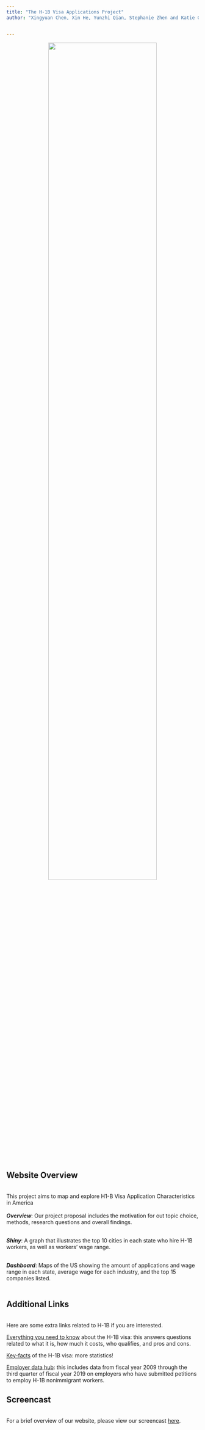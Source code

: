 ```yaml
---
title: "The H-1B Visa Applications Project"
author: "Xingyuan Chen, Xin He, Yunzhi Qian, Stephanie Zhen and Katie Gao"


---
```


<center>

<img src="./picture/H1B homepage.jfif" style="width:75%">

</center>

<h2>Website Overview</h2> 

<br>This project aims to map and explore H1-B Visa Application Characteristics in America</br><br>
<i><b>Overview</b></i>: Our project proposal includes the motivation for out topic choice, methods, research questions and overall findings.</br><br>

<i><b>Shiny</b></i>: A graph that illustrates the top 10 cities in each state who hire H-1B workers, as well as workers' wage range.</br><br>

<i><b>Dashboard</b></i>: Maps of the US showing the amount of applications and wage range in each state, average wage for each industry, and the top 15 companies listed.</br><br>


<h2>Additional Links</h2> 
<br>
Here are some extra links related to H-1B if you are interested.

[Everything you need to know](https://www.upcounsel.com/h1b-visa-status) about the H-1B visa: this answers questions related to what it is, how much it costs, who qualifies, and pros and cons.

[Key-facts](https://www.pewresearch.org/fact-tank/2017/04/27/key-facts-about-the-u-s-h-1b-visa-program/) of the H-1B visa: more statistics!

[Employer data hub](https://www.uscis.gov/h-1b-data-hub): this includes data from fiscal year 2009 through the third quarter of fiscal year 2019 on employers who have submitted petitions to employ H-1B nonimmigrant workers.


<h2>Screencast</h2> 
<br>
For a brief overview of our website, please view our screencast [here](). 

